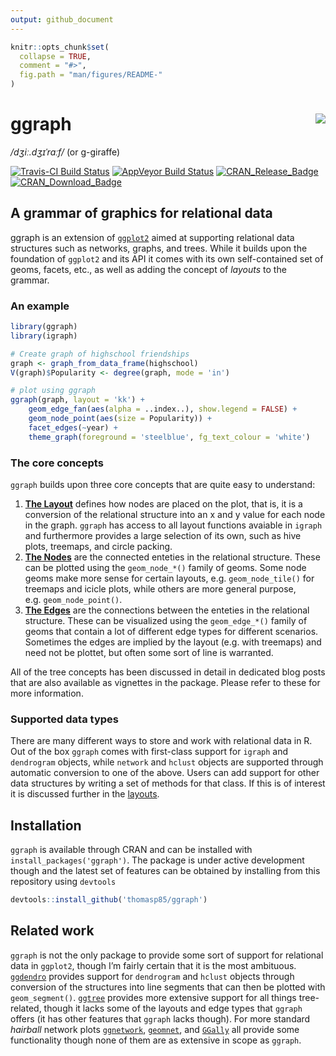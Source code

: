 ```yaml
---
output: github_document
---
```


<!-- README.md is generated from README.Rmd. Please edit that file -->

```r
knitr::opts_chunk$set(
  collapse = TRUE,
  comment = "#>",
  fig.path = "man/figures/README-"
)
```

# ggraph <img src="man/figures/logo.png" align="right" />
*/dʒiː.dʒɪˈrɑːf/*  (or g-giraffe)

[![Travis-CI Build Status](https://travis-ci.org/thomasp85/ggraph.svg?branch=master)](https://travis-ci.org/thomasp85/ggraph)
[![AppVeyor Build Status](https://ci.appveyor.com/api/projects/status/github/thomasp85/ggraph?branch=master&svg=true)](https://ci.appveyor.com/project/thomasp85/ggraph)
[![CRAN_Release_Badge](http://www.r-pkg.org/badges/version-ago/ggraph)](https://CRAN.R-project.org/package=ggraph)
[![CRAN_Download_Badge](http://cranlogs.r-pkg.org/badges/ggraph)](https://CRAN.R-project.org/package=ggraph)

## A grammar of graphics for relational data
ggraph is an extension of [`ggplot2`](http://ggplot2.tidyverse.org) aimed at
supporting relational data structures such as networks, graphs, and trees. 
While it builds upon the foundation of `ggplot2` and its API it comes with its
own self-contained set of geoms, facets, etc., as well as adding the concept of 
*layouts* to the grammar.

### An example
```r
library(ggraph)
library(igraph)

# Create graph of highschool friendships
graph <- graph_from_data_frame(highschool)
V(graph)$Popularity <- degree(graph, mode = 'in')

# plot using ggraph
ggraph(graph, layout = 'kk') + 
    geom_edge_fan(aes(alpha = ..index..), show.legend = FALSE) + 
    geom_node_point(aes(size = Popularity)) + 
    facet_edges(~year) + 
    theme_graph(foreground = 'steelblue', fg_text_colour = 'white')
```

### The core concepts
`ggraph` builds upon three core concepts that are quite easy to understand:

1. [**The Layout**](http://www.data-imaginist.com/2017/ggraph-introduction-layouts/) 
defines how nodes are placed on the plot, that is, it is a 
conversion of the relational structure into an x and y value for each node in 
the graph. `ggraph` has access to all layout functions avaiable in `igraph` and
furthermore provides a large selection of its own, such as hive plots, treemaps,
and circle packing.
2. [**The Nodes**](http://www.data-imaginist.com/2017/ggraph-introduction-nodes/) 
are the connected enteties in the relational structure. These 
can be plotted using the `geom_node_*()` family of geoms. Some node geoms make
more sense for certain layouts, e.g. `geom_node_tile()` for treemaps and icicle
plots, while others are more general purpose, e.g. `geom_node_point()`.
3. [**The Edges**](http://www.data-imaginist.com/2017/ggraph-introduction-edges/) 
are the connections between the enteties in the relational 
structure. These can be visualized using the `geom_edge_*()` family of geoms 
that contain a lot of different edge types for different scenarios. Sometimes
the edges are implied by the layout (e.g. with treemaps) and need not be plottet,
but often some sort of line is warranted.

All of the tree concepts has been discussed in detail in dedicated blog posts
that are also available as vignettes in the package. Please refer to these for 
more information.

### Supported data types
There are many different ways to store and work with relational data in R. Out
of the box `ggraph` comes with first-class support for `igraph` and `dendrogram`
objects, while `network` and `hclust` objects are supported through automatic
conversion to one of the above. Users can add support for other data structures
by writing a set of methods for that class. If this is of interest it is
discussed further in the [layouts](http://www.data-imaginist.com/2017/ggraph-introduction-layouts/).

## Installation
`ggraph` is available through CRAN and can be installed with 
`install_packages('ggraph')`. The package is under active development though and
the latest set of features can be obtained by installing from this repository
using `devtools`

```r
devtools::install_github('thomasp85/ggraph')
```

## Related work
`ggraph` is not the only package to provide some sort of support for relational
data in `ggplot2`, though I'm fairly certain that it is the most ambituous.
[`ggdendro`](https://CRAN.R-project.org/package=ggdendro) provides support for 
`dendrogram` and `hclust` objects through conversion of the structures into
line segments that can then be plotted with `geom_segment()`. 
[`ggtree`](http://bioconductor.org/packages/ggtree/) provides more extensive
support for all things tree-related, though it lacks some of the layouts and 
edge types that `ggraph` offers (it has other features that `ggraph` lacks 
though). For more standard *hairball* network plots 
[`ggnetwork`](https://CRAN.R-project.org/package=ggnetwork), 
[`geomnet`](https://CRAN.R-project.org/package=geomnet), and 
[`GGally`](https://CRAN.R-project.org/package=GGally) all provide some 
functionality though none of them are as extensive in scope as `ggraph`.

